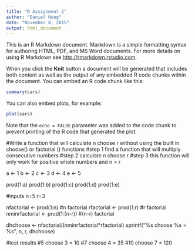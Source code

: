 ```yaml
---
title: "R Assignment 2"
author: "Daniel Hong"
date: "November 8, 2015"
output: html_document
---
```


This is an R Markdown document. Markdown is a simple formatting syntax for authoring HTML, PDF, and MS Word documents. For more details on using R Markdown see <http://rmarkdown.rstudio.com>.

When you click the **Knit** button a document will be generated that includes both content as well as the output of any embedded R code chunks within the document. You can embed an R code chunk like this:

```r
summary(cars)
```

You can also embed plots, for example:

```r
plot(cars)
```

Note that the `echo = FALSE` parameter was added to the code chunk to prevent printing of the R code that generated the plot.

#Write a function that will calculate n choose r without using the built in choose() or factorial () functions
#step 1 find a function that will multiply consecutive numbers
#step 2 calculate n choose r
#step 3 this function will only work for positive whole numbers and n > r

a <- 1
b <- 2
c <- 3
d <- 4
e <- 5

prod(1:a)
prod(1:b)
prod(1:c)
prod(1:d)
prod(1:e)

#inputs
n=5
r=3

nfactorial <- prod(1:n) #n factorial
rfactorial <- prod(1:r) #r factorial
nminrfactorial <- prod(1:(n-r)) #(n-r) factorial

dhchoose <- nfactorial/(nminrfactorial*rfactorial)
sprintf("%s choose %s = %s", n, r, dhchoose)

#test results
#5 choose 3 = 10
#7 choose 4 = 35
#10 choose 7 = 120